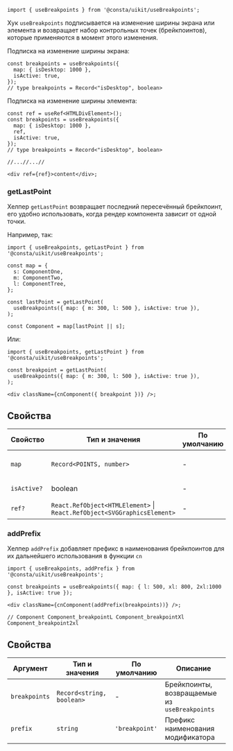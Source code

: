 ```tsx
import { useBreakpoints } from '@consta/uikit/useBreakpoints';
```

Хук `useBreakpoints` подписывается на изменение ширины экрана или элемента и возвращает набор контрольных точек (брейкпоинтов), которые применяются в момент этого изменения.

Подписка на изменение ширины экрана:

```tsx
const breakpoints = useBreakpoints({
  map: { isDesktop: 1000 },
  isActive: true,
});
// type breakpoints = Record<"isDesktop", boolean>
```

Подписка на изменение ширины элемента:

```tsx
const ref = useRef<HTMLDivElement>();
const breakpoints = useBreakpoints({
  map: { isDesktop: 1000 },
  ref,
  isActive: true,
});
// type breakpoints = Record<"isDesktop", boolean>

//...//...//

<div ref={ref}>content</div>;
```

### getLastPoint

Хелпер `getLastPoint` возвращает последний пересечённый брейкпоинт,
его удобно использовать, когда рендер компонента зависит от одной точки.

Например, так:

```tsx
import { useBreakpoints, getLastPoint } from '@consta/uikit/useBreakpoints';

const map = {
  s: ComponentOne,
  m: ComponentTwo,
  l: ComponentTree,
};

const lastPoint = getLastPoint(
  useBreakpoints({ map: { m: 300, l: 500 }, isActive: true }),
);

const Component = map[lastPoint || s];
```

Или:

```tsx
import { useBreakpoints, getLastPoint } from '@consta/uikit/useBreakpoints';

const breakpoint = getLastPoint(
  useBreakpoints({ map: { m: 300, l: 500 }, isActive: true }),
);

<div className={cnComponent({ breakpoint })} />;
```

## Свойства

| Свойство    | Тип и значения                                                               | По умолчанию | Описание                |
| ----------- | ---------------------------------------------------------------------------- | ------------ | ----------------------- |
| `map`       | `Record<POINTS, number>`                                                     | -            | Набор контрольных точек |
| `isActive?` | boolean                                                                      | -            | Активность хука         |
| `ref?`      | `React.RefObject<HTMLElement>` &#124; `React.RefObject<SVGGraphicsElement> ` | -            | Ссылка на элемент       |

### addPrefix

Хелпер `addPrefix` добавляет префикс в наименования брейкпоинтов для их дальнейшего использования в функции `cn`

```tsx
import { useBreakpoints, addPrefix } from '@consta/uikit/useBreakpoints';

const breakpoints = useBreakpoints({ map: { l: 500, xl: 800, 2xl:1000 }, isActive: true });

<div className={cnComponent(addPrefix(breakpoints))} />;

// Component Component_breakpointL Component_breakpointXl Component_breakpoint2xl

```

## Свойства

| Аргумент      | Тип и значения            | По умолчанию   | Описание                                      |
| ------------- | ------------------------- | -------------- | --------------------------------------------- |
| `breakpoints` | `Record<string, boolean>` | -              | Брейкпоинты, возвращаемые из `useBreakpoints` |
| `prefix`      | `string`                  | `'breakpoint'` | Префикс наименования модификатора             |

